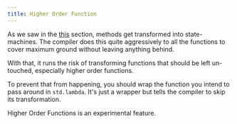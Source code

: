 ```yaml
---
title: Higher Order Function
---
```

As we saw in the [this](/runtime#state-machines) section, methods get transformed into state-machines. The compiler does this
quite aggressively to all the functions to cover maximum ground without leaving anything behind.

With that, it runs the risk of transforming functions that should be left un-touched, especially higher order
functions.

To prevent that from happening, you should wrap the function you intend to pass around in `std.lambda`. It's just
a wrapper but tells the compiler to skip its transformation.

<Warning>Higher Order Functions is an experimental feature.</Warning>
